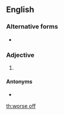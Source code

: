 ==English==

===Alternative forms===
* {{l|en|worse-off}}

===Adjective===
{{head|en|adjective|head=[[worse]] [[off]]}}

# {{en-comparative of|badly off}}

====Antonyms====
* {{l|en|better off}}

[[th:worse off]]